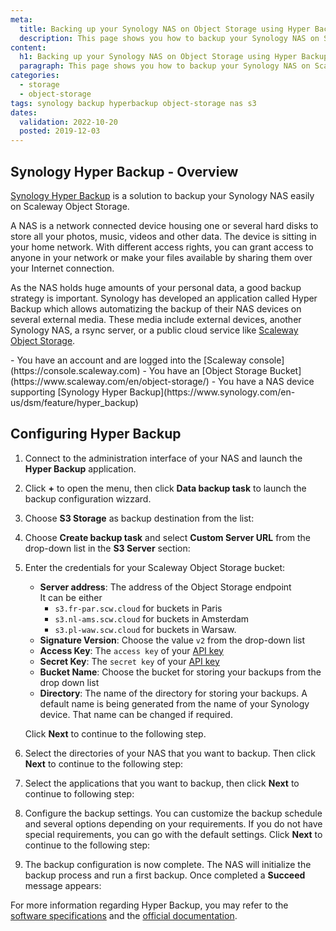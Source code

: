 ```yaml
---
meta:
  title: Backing up your Synology NAS on Object Storage using Hyper Backup
  description: This page shows you how to backup your Synology NAS on Scaleway Object Storage using Hyper Backup
content:
  h1: Backing up your Synology NAS on Object Storage using Hyper Backup
  paragraph: This page shows you how to backup your Synology NAS on Scaleway Object Storage using Hyper Backup
categories:
  - storage
  - object-storage
tags: synology backup hyperbackup object-storage nas s3
dates:
  validation: 2022-10-20
  posted: 2019-12-03
---
```


## Synology Hyper Backup - Overview

[Synology Hyper Backup](https://www.synology.com/en-us/dsm/feature/hyper_backup) is a solution to backup your Synology NAS easily on Scaleway Object Storage.

A NAS is a network connected device housing one or several hard disks to store all your photos, music, videos and other data. The device is sitting in your home network. With different access rights, you can grant access to anyone in your network or make your files available by sharing them over your Internet connection.

As the NAS holds huge amounts of your personal data, a good backup strategy is important. Synology has developed an application called Hyper Backup which allows automatizing the backup of their NAS devices on several external media. These media include external devices, another Synology NAS, a rsync server, or a public cloud service like [Scaleway Object Storage](https://www.scaleway.com/en/object-storage/).

<Message type="requirement">
  - You have an account and are logged into the [Scaleway console](https://console.scaleway.com)
  - You have an [Object Storage Bucket](https://www.scaleway.com/en/object-storage/)
  - You have a NAS device supporting [Synology Hyper Backup](https://www.synology.com/en-us/dsm/feature/hyper_backup)
</Message>

## Configuring Hyper Backup

1. Connect to the administration interface of your NAS and launch the **Hyper Backup** application.
2. Click **+** to open the menu, then click **Data backup task** to launch the backup configuration wizzard.
    <Lightbox src="scaleway-synology_01.webp" alt="" />
3. Choose **S3 Storage** as backup destination from the list:
    <Lightbox src="scaleway-synology_02.webp" alt="" />
4. Choose **Create backup task** and select **Custom Server URL** from the drop-down list in the **S3 Server** section:
    <Lightbox src="scaleway-synology_03.webp" alt="" />
5. Enter the credentials for your Scaleway Object Storage bucket:
    <Lightbox src="scaleway-synology_04.webp" alt="" />

    - **Server address**: The address of the Object Storage endpoint<br />
      It can be either 
        - `s3.fr-par.scw.cloud` for buckets in Paris
        - `s3.nl-ams.scw.cloud` for buckets in Amsterdam 
        - `s3.pl-waw.scw.cloud` for buckets in Warsaw.
    - **Signature Version**: Choose the value `v2` from the drop-down list
    - **Access Key**: The `access key` of your [API key](/console/my-project/how-to/generate-api-key/)
    - **Secret Key**: The `secret key` of your [API key](/console/my-project/how-to/generate-api-key/)
    - **Bucket Name**: Choose the bucket for storing your backups from the drop down list
    - **Directory**: The name of the directory for storing your backups. A default name is being generated from the name of your Synology device. That name can be changed if required.

    Click **Next** to continue to the following step.
6. Select the directories of your NAS that you want to backup. Then click **Next** to continue to the following step:
    <Lightbox src="scaleway-synology_05.webp" alt="" />
7. Select the applications that you want to backup, then click **Next** to continue to following step:
    <Lightbox src="scaleway-synology_06.webp" alt="" />
8. Configure the backup settings. You can customize the backup schedule and several options depending on your requirements. If you do not have special requirements, you can go with the default settings. Click **Next** to continue to the following step:
    <Lightbox src="scaleway-synology_07.webp" alt="" />
9. The backup configuration is now complete. The NAS will initialize the backup process and run a first backup. Once completed a **Succeed** message appears:
    <Lightbox src="scaleway-synology_08.webp" alt="" />

For more information regarding Hyper Backup, you may refer to the [software specifications](https://www.synology.com/en-us/dsm/software_spec/hyper_backup) and the [official documentation](https://kb.synology.com/en-us/DSM/tutorial/How_to_back_up_your_data_to_cloud_services_with_Hyper_Backup).
